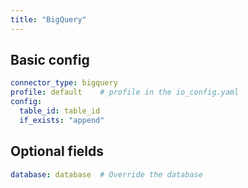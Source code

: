```yaml
---
title: "BigQuery"
---
```


## Basic config

```yaml
connector_type: bigquery
profile: default    # profile in the io_config.yaml
config:
  table_id: table_id
  if_exists: "append"
```

## Optional fields

```yaml
database: database  # Override the database
```
